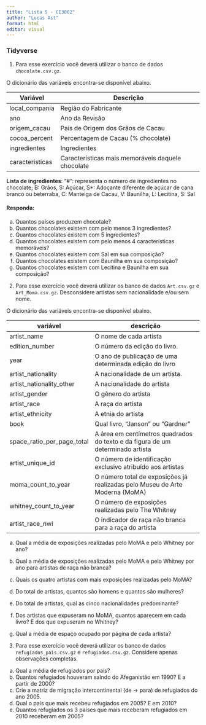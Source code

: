 ```yaml
---
title: "Lista 5 - CE3002"
author: "Lucas Ast"
format: html
editor: visual
---
```


### Tidyverse

1.  Para esse exercício você deverá utilizar o banco de dados `chocolate.csv.gz`.

O dicionário das variáveis encontra-se disponível abaixo.

| Variável        | Descrição                                         |
|-----------------|---------------------------------------------------|
| local_compania  | Região do Fabricante                              |
| ano             | Ano da Revisão                                    |
| origem_cacau    | País de Origem dos Grãos de Cacau                 |
| cocoa_percent   | Percentagem de Cacau (% chocolate)                |
| ingredientes    | Ingredientes                                      |
| caracteristicas | Características mais memoráveis daquele chocolate |

**Lista de ingredientes**: "\#": representa o número de ingredientes no chocolate; B: Grãos, S: Açúcar, S\*: Adoçante diferente de açúcar de cana branco ou beterraba, C: Manteiga de Cacau, V: Baunilha, L: Lecitina, S: Sal

#### Responda:

a.  Quantos países produzem chocotale?
b.  Quantos chocolates existem com pelo menos 3 ingredientes?
c.  Quantos chocolates existem com 5 ingredientes?
d.  Quantos chocolates existem com pelo menos 4 características memoráveis?
e.  Quantos chocolates existem com Sal em sua composição?
f.  Quantos chocolates existem com Baunilha em sua composição?
g.  Quantos chocolates existem com Lecitina e Baunilha em sua composição?

<!-- -->

2.  Para esse exercício você deverá utilizar os banco de dados `Art.csv.gz` e `Art_Moma.csv.gz`. Desconsidere artistas sem nacionalidade e/ou sem nome.

O dicionário das variáveis encontra-se disponível abaixo.

| variável | descrição |
|-----------------|-------------------------------------------------------|
| artist_name | O nome de cada artista |
| edition_number | O número da edição do livro. |
| year | O ano de publicação de uma determinada edição do livro |
| artist_nationality | A nacionalidade de um artista. |
| artist_nationality_other | A nacionalidade do artista |
| artist_gender | O gênero do artista |
| artist_race | A raça do artista |
| artist_ethnicity | A etnia do artista |
| book | Qual livro, "Janson" ou "Gardner" |
| space_ratio_per_page_total | A área em centímetros quadrados do texto e da figura de um determinado artista |
| artist_unique_id | O número de identificação exclusivo atribuído aos artistas |
| moma_count_to_year | O número total de exposições já realizadas pelo Museu de Arte Moderna (MoMA) |
| whitney_count_to_year | O número de exposições realizadas pelo The Whitney |
| artist_race_nwi | O indicador de raça não branca para a raça do artista |

a.  Qual a média de exposições realizadas pelo MoMA e pelo Whitney por ano?

b.  Qual a média de exposições realizadas pelo MoMA e pelo Whitney por ano para artistas de raça não branca?

c.  Quais os quatro artistas com mais exposições realizadas pelo MoMA?

d.  Do total de artistas, quantos são homens e quantos são mulheres?

e.  Do total de artistas, qual as cinco nacionalidades predominante?

f.  Dos artistas que expuseram no MoMA, quantos aparecem em cada livro? E dos que expuseram no Whitney?

g.  Qual a média de espaço ocupado por página de cada artista?

<!-- -->

3.  Para esse exercício você deverá utilizar os banco de dados `refugiados_pais.csv.gz` e `refugiados.csv.gz`. Considere apenas observações completas.

<!-- -->

a.  Qual a média de refugiados por país?
b.  Quantos refugiados houveram saíndo do Afeganistão em 1990? E a partir de 2000?
c.  Crie a matriz de migração intercontinental (de -\> para) de refugiados do ano 2005.
d.  Qual o país que mais recebeu refugiados em 2005? E em 2010?
e.  Quantos refugiados os 3 países que mais receberam refugiados em 2010 receberam em 2005?
